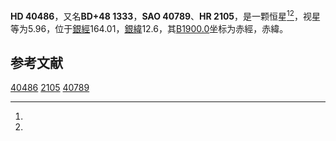 {{Starbox begin
| name = HD 40486
}}
{{Starbox observe
| epoch = [[J2000.0|J2000.0]]
| constell = {{星座名待查}}<ref name=SIMBAD>{{cite web
 | url=http://simbad.u-strasbg.fr/simbad/sim-id?Ident=HR+2105
 | title=Pulsating variable Star
 | publisher=Centre de Données astronomiques de Strasbourg
 | work=SIMBAD
 | accessdate=2012-07-13
 | archive-date=2016-03-16
 | archive-url=https://web.archive.org/web/20160316191647/http://simbad.u-strasbg.fr/simbad/sim-id?Ident=HR+2105
 | dead-url=no
 }}</ref><ref name=DATA>{{cite web
 | url=http://vizier.u-strasbg.fr/viz-bin/VizieR-5?-out.add=.&-source=5050&-corr=PK=HR&-out.max=9999&HR=2105
 | title=VizieR Detailed Page
 | accessdate=2012-07-13
 | archive-date=2019-02-16
 | archive-url=https://web.archive.org/web/20190216111455/http://vizier.u-strasbg.fr/viz-bin/VizieR-5?-out.add=.&-source=5050&-corr=PK=HR&-out.max=9999&HR=2105
 | dead-url=no
 }}</ref>
| 星官 = 
| ra = {{RA|6|1|43.1}}<ref name=SIMBAD /><ref name=DATA />
| dec = {{DEC|+48|57|34}}<ref name=SIMBAD /><ref name=DATA />
| appmag_v = 5.96<ref name=SIMBAD /><ref name=DATA />
}}
{{Starbox character
| class = K0<ref name=SIMBAD /><ref name=DATA />
| b-v = 1.45<ref name=SIMBAD /><ref name=DATA />
| u-b = <ref name=SIMBAD /><ref name=DATA />
| r-i = <ref name=SIMBAD /><ref name=DATA />
| variable = 
}}
{{Starbox astrometry
| radial_v = 
| prop_mo_ra = 11
| parallax = 
| p_error = 
}}
{{Starbox catalog
| names =BD+48 1333，[[SAO星表|SAO]] 40789，[[HD星表|HD]] 40486，[[HR星表|HR]] 2105}}
{{Starbox reference |Simbad=HR+2105}}
{{Starbox end}}

'''HD 40486'''，又名'''BD+48 1333'''，'''SAO 40789'''、'''HR 2105'''，是一颗恒星<ref name=SIMBAD /><ref name=DATA />，视星等为5.96，位于[[銀道座標系|銀經]]164.01，[[銀道座標系|銀緯]]12.6，其[[B1900.0|B1900.0]]坐标为赤經{{RA|5|54|2.2}}，赤緯{{DEC|+48|12.6|16}}。

== 参考文献 ==
{{reflist}}

{{star-stub}}

[[Category:HD和HDE天體|40486]]
[[Category:HR天體|2105]]
[[Category:SAO天體|40789]]